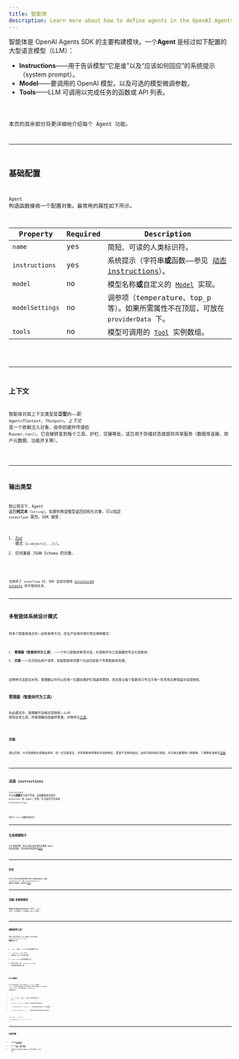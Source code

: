 ```yaml
---
title: 智能体
description: Learn more about how to define agents in the OpenAI Agents SDK for JavaScript / TypeScript
---
```



智能体是 OpenAI Agents SDK 的主要构建模块。一个**Agent** 是经过如下配置的大型语言模型（LLM）：

- **Instructions**——用于告诉模型“它是谁”以及“应该如何回应”的系统提示（system prompt）。
- **Model**——要调用的 OpenAI 模型，以及可选的模型微调参数。
- **Tools**——LLM 可调用以完成任务的函数或 API 列表。

<Code lang="typescript" code={simpleAgent} title="基础 Agent 定义" />

本页的其余部分将更详细地介绍每个 Agent 功能。

---

## 基础配置

`Agent` 构造函数接收一个配置对象。最常用的属性如下所示。

| Property        | Required | Description                                                                                |
| --------------- | -------- | ------------------------------------------------------------------------------------------ |
| `name`          | yes      | 简短、可读的人类标识符。                                                                   |
| `instructions`  | yes      | 系统提示（字符串**或**函数——参见 [动态 instructions](#dynamic-instructions)）。            |
| `model`         | no       | 模型名称**或**自定义的 [`Model`](/openai-agents-js/openai/agents/interfaces/model/) 实现。 |
| `modelSettings` | no       | 调参项（temperature、top_p 等）。如果所需属性不在顶层，可放在 `providerData` 下。          |
| `tools`         | no       | 模型可调用的 [`Tool`](/openai-agents-js/openai/agents/type-aliases/tool/) 实例数组。       |

<Code lang="typescript" code={agentWithTools} title="带工具的 Agent" />

---

## 上下文

智能体对其上下文类型是**泛型**的——即 `Agent<TContext, TOutput>`。_上下文_ 是一个依赖注入对象，由你创建并传递给 `Runner.run()`。它会被转发到每个工具、护栏、交接等处，适合用于存储状态或提供共享服务（数据库连接、用户元数据、功能开关等）。

<Code lang="typescript" code={agentWithContext} title="带上下文的 Agent" />

---

## 输出类型

默认情况下，Agent 返回**纯文本**（`string`）。如果你希望模型返回结构化对象，可以指定 `outputType` 属性。SDK 接受：

1. [Zod](https://github.com/colinhacks/zod) 模式（`z.object({...})`）。
2. 任何兼容 JSON Schema 的对象。

<Code
  lang="typescript"
  code={agentWithAodOutputType}
  title="使用 Zod 的结构化输出"
/>

当提供了 `outputType` 时，SDK 会自动使用
[structured outputs](https://platform.openai.com/docs/guides/structured-outputs) 而不是纯文本。

---

## 多智能体系统设计模式

将多个智能体组合在一起有多种方式。在生产应用中我们常见两种模式：

1. **管理器（智能体作为工具）**——一个中心智能体掌控对话，并调用作为工具暴露的专业化智能体。
2. **交接**——一旦识别出用户请求，初始智能体将整个对话交给某个专家智能体处理。

这两种方法是互补的。管理器让你可以在单一位置实施护栏或速率限制，而交接让每个智能体只专注于单一任务而无需保留对话控制权。

### 管理器（智能体作为工具）

在此模式中，管理器不会移交控制权——LLM 使用这些工具，而管理器总结最终答案。详情参见[工具](/openai-agents-js/zh/guides/tools#agents-as-tools)。

<Code lang="typescript" code={agentsAsTools} title="智能体作为工具" />

### 交接

通过交接，分诊智能体负责路由请求，但一旦交接发生，专家智能体将拥有对话控制权，直至产生最终输出。这样可保持提示简短，并可独立推理每个智能体。了解更多请参见[交接](/openai-agents-js/zh/guides/handoffs)。

<Code lang="typescript" code={agentWithHandoffs} title="带交接的 Agent" />

---

## 动态 instructions

`instructions` 可以是**函数**而不是字符串。该函数接收当前的 `RunContext` 和 Agent 实例，并可返回字符串或 `Promise<string>`。

<Code
  lang="typescript"
  code={agentWithDynamicInstructions}
  title="带动态 instructions 的 Agent"
/>

同步与 `async` 函数均受支持。

---

## 生命周期钩子

对于高级用例，你可以通过监听事件来观察 Agent 的生命周期。可用事件名称请参见[此处](https://github.com/openai/openai-agents-js/blob/main/packages/agents-core/src/lifecycle.ts)。

<Code
  lang="typescript"
  code={agentWithLifecycleHooks}
  title="带生命周期钩子的 Agent"
/>

---

## 护栏

护栏允许你验证或转换用户输入与智能体输出。通过 `inputGuardrails` 和 `outputGuardrails` 数组进行配置。详情参见[护栏](/openai-agents-js/zh/guides/guardrails)。

---

## 克隆/复制智能体

需要现有智能体的轻度变体？使用 `clone()` 方法，它会返回一个全新的 `Agent` 实例。

<Code lang="typescript" code={agentCloning} title="克隆 Agent" />

---

## 强制使用工具

提供工具并不保证 LLM 会调用。你可以通过 `modelSettings.tool_choice` **强制**使用工具：

1. `'auto'`（默认）——LLM 决定是否使用工具。
2. `'required'`——LLM _必须_ 调用某个工具（可自行选择）。
3. `'none'`——LLM 必须**不**调用工具。
4. 指定工具名，如 `'calculator'`——LLM 必须调用该特定工具。

<Code lang="typescript" code={agentForcingToolUse} title="强制使用工具" />

### 防止无限循环

在一次工具调用后，SDK 会自动将 `tool_choice` 重置为 `'auto'`。这可防止模型陷入反复尝试调用工具的无限循环。你可以通过 `resetToolChoice` 标志或配置 `toolUseBehavior` 来覆盖此行为：

- `'run_llm_again'`（默认）——使用工具结果再次运行 LLM。
- `'stop_on_first_tool'`——将第一个工具结果视为最终答案。
- `{ stopAtToolNames: ['my_tool'] }`——当调用到列表中的任一工具时停止。
- `(context, toolResults) => ...`——返回运行是否应结束的自定义函数。

```typescript
const agent = new Agent({
  ...,
  toolUseBehavior: 'stop_on_first_tool',
});
```

---

## 后续步骤

- 了解如何[运行智能体](/openai-agents-js/zh/guides/running-agents)。
- 深入学习[工具](/openai-agents-js/zh/guides/tools)、[护栏](/openai-agents-js/zh/guides/guardrails)和[模型](/openai-agents-js/zh/guides/models)。
- 在侧边栏的 **@openai/agents** 下浏览完整的 TypeDoc 参考。
